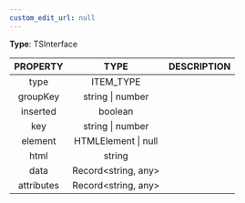 ```yaml
---
custom_edit_url: null
---
```


<div>

</div>

**Type**: TSInterface

|PROPERTY|TYPE|DESCRIPTION|
|:---:|:---:|:---:|
|type|ITEM_TYPE||
|groupKey|string \| number||
|inserted|boolean||
|key|string \| number||
|element|HTMLElement \| null||
|html|string||
|data|Record&lt;string, any&gt;||
|attributes|Record&lt;string, any&gt;||

